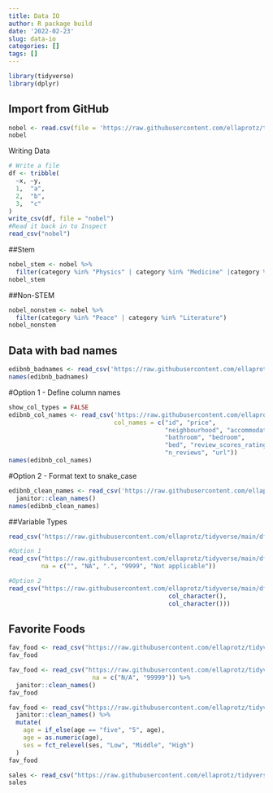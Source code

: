 ```yaml
---
title: Data IO
author: R package build
date: '2022-02-23'
slug: data-io
categories: []
tags: []
---
```

```r
library(tidyverse)
library(dplyr)
```

## Import from GitHub
```r
nobel <- read.csv(file = 'https://raw.githubusercontent.com/ellaprotz/tidyverse/main/nobel.csv')
nobel
```

Writing Data
```r
# Write a file
df <- tribble(
  ~x, ~y,
  1,  "a",
  2,  "b",
  3,  "c"
)
write_csv(df, file = "nobel")
#Read it back in to Inspect
read_csv("nobel")
```

##Stem
```r
nobel_stem <- nobel %>%
  filter(category %in% "Physics" | category %in% "Medicine" |category %in% "Chemistry" |category %in% "Economics")
nobel_stem
```
##Non-STEM
```r
nobel_nonstem <- nobel %>%
  filter(category %in% "Peace" | category %in% "Literature")
nobel_nonstem
```

## Data with bad names
```r
edibnb_badnames <- read_csv('https://raw.githubusercontent.com/ellaprotz/tidyverse/main/edibnb-badnames.csv')
names(edibnb_badnames)
```
#Option 1 - Define column names
```r
show_col_types = FALSE
edibnb_col_names <- read_csv('https://raw.githubusercontent.com/ellaprotz/tidyverse/main/edibnb-badnames.csv',
                             col_names = c("id", "price", 
                                           "neighbourhood", "accommodates",
                                           "bathroom", "bedroom", 
                                           "bed", "review_scores_rating", 
                                           "n_reviews", "url"))
names(edibnb_col_names)
```
#Option 2 - Format text to snake_case
```r
edibnb_clean_names <- read_csv('https://raw.githubusercontent.com/ellaprotz/tidyverse/main/edibnb-badnames.csv') %>%
  janitor::clean_names()
names(edibnb_clean_names)
```

##Variable Types
```r
read_csv('https://raw.githubusercontent.com/ellaprotz/tidyverse/main/df-na.csv')
```

```r
#Option 1
read_csv("https://raw.githubusercontent.com/ellaprotz/tidyverse/main/df-na.csv", 
         na = c("", "NA", ".", "9999", "Not applicable"))
```
```r
#Option 2
read_csv("https://raw.githubusercontent.com/ellaprotz/tidyverse/main/df-na.csv", col_types = list(col_double(), 
                                            col_character(), 
                                            col_character()))
```

## Favorite Foods
```r
fav_food <- read_csv("https://raw.githubusercontent.com/ellaprotz/tidyverse/main/favourite-food.csv")
fav_food
```

```r
fav_food <- read_csv("https://raw.githubusercontent.com/ellaprotz/tidyverse/main/df-na.csv",
                       na = c("N/A", "99999")) %>%
  janitor::clean_names()
fav_food

```

```r
fav_food <- read_csv("https://raw.githubusercontent.com/ellaprotz/tidyverse/main/favourite-food.csv", na = c("N/A", "99999")) %>%
  janitor::clean_names() %>%
  mutate(
    age = if_else(age == "five", "5", age), 
    age = as.numeric(age),
    ses = fct_relevel(ses, "Low", "Middle", "High")
  )
fav_food
```

```r
sales <- read_csv("https://raw.githubusercontent.com/ellaprotz/tidyverse/main/sales.csv")
sales
```


